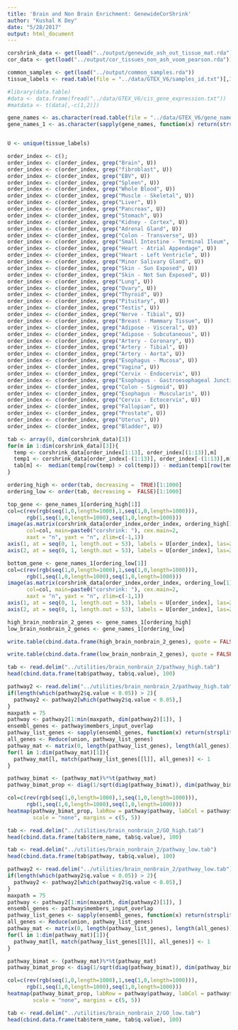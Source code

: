 ```yaml
---
title: 'Brain and Non Brain Enrichment: GenewideCorShrink'
author: "Kushal K Dey"
date: "5/28/2017"
output: html_document
---
```


```r
corshrink_data <- get(load("../output/genewide_ash_out_tissue_mat.rda"))
cor_data <- get(load("../output/cor_tissues_non_ash_voom_pearson.rda"))
```

```r
common_samples <- get(load("../output/common_samples.rda"))
tissue_labels <- read.table(file = "../data/GTEX_V6/samples_id.txt")[,3]

#library(data.table)
#data <- data.frame(fread("../data/GTEX_V6/cis_gene_expression.txt"))
#matdata <- t(data[,-c(1,2)])

gene_names <- as.character(read.table(file = "../data/GTEX_V6/gene_names_GTEX_V6.txt")[,1])
gene_names_1 <- as.character(sapply(gene_names, function(x) return(strsplit(x, "[.]")[[1]][1])))


U <- unique(tissue_labels)
```

```r
order_index <- c();
order_index <- c(order_index, grep("Brain", U))
order_index <- c(order_index, grep("fibroblast", U))
order_index <- c(order_index, grep("EBV", U))
order_index <- c(order_index, grep("Spleen", U))
order_index <- c(order_index, grep("Whole Blood", U))
order_index <- c(order_index, grep("Muscle - Skeletal", U))
order_index <- c(order_index, grep("Liver", U))
order_index <- c(order_index, grep("Pancreas", U))
order_index <- c(order_index, grep("Stomach", U))
order_index <- c(order_index, grep("Kidney - Cortex", U))
order_index <- c(order_index, grep("Adrenal Gland", U))
order_index <- c(order_index, grep("Colon - Transverse", U))
order_index <- c(order_index, grep("Small Intestine - Terminal Ileum", U))
order_index <- c(order_index, grep("Heart - Atrial Appendage", U))
order_index <- c(order_index, grep("Heart - Left Ventricle", U))
order_index <- c(order_index, grep("Minor Salivary Gland", U))
order_index <- c(order_index, grep("Skin - Sun Exposed", U))
order_index <- c(order_index, grep("Skin - Not Sun Exposed", U))
order_index <- c(order_index, grep("Lung", U))
order_index <- c(order_index, grep("Ovary", U))
order_index <- c(order_index, grep("Thyroid", U))
order_index <- c(order_index, grep("Pituitary", U))
order_index <- c(order_index, grep("Testis", U))
order_index <- c(order_index, grep("Nerve - Tibial", U))
order_index <- c(order_index, grep("Breast - Mammary Tissue", U))
order_index <- c(order_index, grep("Adipose - Visceral", U))
order_index <- c(order_index, grep("Adipose - Subcutaneous", U))
order_index <- c(order_index, grep("Artery - Coronary", U))
order_index <- c(order_index, grep("Artery - Tibial", U))
order_index <- c(order_index, grep("Artery - Aorta", U))
order_index <- c(order_index, grep("Esophagus - Mucosa", U))
order_index <- c(order_index, grep("Vagina", U))
order_index <- c(order_index, grep("Cervix - Endocervix", U))
order_index <- c(order_index, grep("Esophagus - Gastroesophageal Junction", U))
order_index <- c(order_index, grep("Colon - Sigmoid", U))
order_index <- c(order_index, grep("Esophagus - Muscularis", U))
order_index <- c(order_index, grep("Cervix - Ectocervix", U))
order_index <- c(order_index, grep("Fallopian", U))
order_index <- c(order_index, grep("Prostate", U))
order_index <- c(order_index, grep("Uterus", U))
order_index <- c(order_index, grep("Bladder", U))
```

```r
tab <- array(0, dim(corshrink_data)[3])
for(m in 1:dim(corshrink_data)[3]){
  temp <- corshrink_data[order_index[1:13], order_index[(1:13)],m]
  temp1 <- corshrink_data[order_index[-(1:13)], order_index[-(1:13)],m]
  tab[m] <-  median(temp[row(temp) > col(temp)]) - median(temp1[row(temp1) > col(temp1)])
}

ordering_high <- order(tab, decreasing =  TRUE)[1:1000]
ordering_low <- order(tab, decreasing =  FALSE)[1:1000]
```

```r
top_gene <- gene_names_1[ordering_high[1]]
col=c(rev(rgb(seq(1,0,length=1000),1,seq(1,0,length=1000))),
      rgb(1,seq(1,0,length=1000),seq(1,0,length=1000)))
image(as.matrix(corshrink_data[order_index,order_index, ordering_high[1]]),
      col=col, main=paste0("corshrink: "), cex.main=2,
      xaxt = "n", yaxt = "n", zlim=c(-1,1))
axis(1, at = seq(0, 1, length.out = 53), labels = U[order_index], las=2, cex.axis = 0.5)
axis(2, at = seq(0, 1, length.out = 53), labels = U[order_index], las=2, cex.axis = 0.5)
```

```r
bottom_gene <- gene_names_1[ordering_low[1]]
col=c(rev(rgb(seq(1,0,length=1000),1,seq(1,0,length=1000))),
      rgb(1,seq(1,0,length=1000),seq(1,0,length=1000)))
image(as.matrix(corshrink_data[order_index,order_index, ordering_low[1]]),
      col=col, main=paste0("corshrink: "), cex.main=2,
      xaxt = "n", yaxt = "n", zlim=c(-1,1))
axis(1, at = seq(0, 1, length.out = 53), labels = U[order_index], las=2, cex.axis = 0.5)
axis(2, at = seq(0, 1, length.out = 53), labels = U[order_index], las=2, cex.axis = 0.5)

```

```r
high_brain_nonbrain_2_genes <- gene_names_1[ordering_high]
low_brain_nonbrain_2_genes <- gene_names_1[ordering_low]

write.table(cbind.data.frame(high_brain_nonbrain_2_genes), quote = FALSE, file = "../utilities/brain_nonbrain_2/high_brain_nonbrain_2.txt", row.names = FALSE, col.names = FALSE)

write.table(cbind.data.frame(low_brain_nonbrain_2_genes), quote = FALSE, file = "../utilities/brain_nonbrain_2/low_brain_nonbrain_2.txt", row.names = FALSE, col.names = FALSE)
```

```r
tab <- read.delim("../utilities/brain_nonbrain_2/pathway_high.tab")
head(cbind.data.frame(tab$pathway, tab$q.value), 100)
```

```r
pathway2 <- read.delim("../utilities/brain_nonbrain_2/pathway_high.tab")
if(length(which(pathway2$q.value < 0.05)) > 2){
  pathway2 <- pathway2[which(pathway2$q.value < 0.05),]
}
maxpath = 75
pathway <- pathway2[1:min(maxpath, dim(pathway2)[1]), ]
ensembl_genes <- pathway$members_input_overlap
pathway_list_genes <- sapply(ensembl_genes, function(x) return(strsplit(as.character(x), "; ")))
all_genes <- Reduce(union, pathway_list_genes)
pathway_mat <- matrix(0, length(pathway_list_genes), length(all_genes))
for(l in 1:dim(pathway_mat)[1]){
  pathway_mat[l, match(pathway_list_genes[[l]], all_genes)] <- 1
}

pathway_bimat <- (pathway_mat)%*%t(pathway_mat)
pathway_bimat_prop <- diag(1/sqrt(diag(pathway_bimat)), dim(pathway_bimat)[1]) %*% pathway_bimat %*% diag(1/sqrt(diag(pathway_bimat)), dim(pathway_bimat)[1])

col=c(rev(rgb(seq(1,0,length=1000),1,seq(1,0,length=1000))),
      rgb(1,seq(1,0,length=1000),seq(1,0,length=1000)))
heatmap(pathway_bimat_prop, labRow = pathway$pathway, labCol = pathway$pathway, cexRow = 0.3, cexCol = 0.3, col = col, zlim = c(-1,1),
        scale = "none", margins = c(5, 5))
```

```r
tab <- read.delim("../utilities/brain_nonbrain_2/GO_high.tab")
head(cbind.data.frame(tab$term_name, tab$q.value), 100)
```

```r
tab <- read.delim("../utilities/brain_nonbrain_2/pathway_low.tab")
head(cbind.data.frame(tab$pathway, tab$q.value), 100)
```

```r
pathway2 <- read.delim("../utilities/brain_nonbrain_2/pathway_low.tab")
if(length(which(pathway2$q.value < 0.05)) > 2){
  pathway2 <- pathway2[which(pathway2$q.value < 0.05),]
}
maxpath = 75
pathway <- pathway2[1:min(maxpath, dim(pathway2)[1]), ]
ensembl_genes <- pathway$members_input_overlap
pathway_list_genes <- sapply(ensembl_genes, function(x) return(strsplit(as.character(x), "; ")))
all_genes <- Reduce(union, pathway_list_genes)
pathway_mat <- matrix(0, length(pathway_list_genes), length(all_genes))
for(l in 1:dim(pathway_mat)[1]){
  pathway_mat[l, match(pathway_list_genes[[l]], all_genes)] <- 1
}

pathway_bimat <- (pathway_mat)%*%t(pathway_mat)
pathway_bimat_prop <- diag(1/sqrt(diag(pathway_bimat)), dim(pathway_bimat)[1]) %*% pathway_bimat %*% diag(1/sqrt(diag(pathway_bimat)), dim(pathway_bimat)[1])

col=c(rev(rgb(seq(1,0,length=1000),1,seq(1,0,length=1000))),
      rgb(1,seq(1,0,length=1000),seq(1,0,length=1000)))
heatmap(pathway_bimat_prop, labRow = pathway$pathway, labCol = pathway$pathway, cexRow = 0.3, cexCol = 0.3, col = col, zlim = c(-1,1),
        scale = "none", margins = c(5, 5))
```

```r
tab <- read.delim("../utilities/brain_nonbrain_2/GO_low.tab")
head(cbind.data.frame(tab$term_name, tab$q.value), 100)
```
